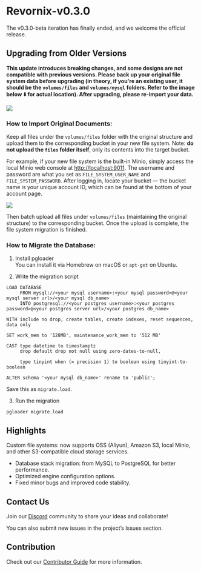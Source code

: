 # Revornix-v0.3.0

The v0.3.0-beta iteration has finally ended, and we welcome the official release.

## Upgrading from Older Versions

**This update introduces breaking changes, and some designs are not compatible with previous versions. Please back up your original file system data before upgrading (in theory, if you're an existing user, it should be the `volumes/files` and `volumes/mysql` folders. Refer to the image below ⬇️ for actual location). After upgrading, please re-import your data.**

![](https://qingyon-revornix-public.oss-cn-beijing.aliyuncs.com/images/202507241710451.png)

### How to Import Original Documents:

Keep all files under the `volumes/files` folder with the original structure and upload them to the corresponding bucket in your new file system. Note: **do not upload the `files` folder itself**, only its contents into the target bucket.

For example, if your new file system is the built-in Minio, simply access the local Minio web console at [http://localhost:9011](http://localhost:9011). The username and password are what you set as `FILE_SYSTEM_USER_NAME` and `FILE_SYSTEM_PASSWORD`. After logging in, locate your bucket — the bucket name is your unique account ID, which can be found at the bottom of your account page.

![](https://qingyon-revornix-public.oss-cn-beijing.aliyuncs.com/images/202507271538564.png)

Then batch upload all files under `volumes/files` (maintaining the original structure) to the corresponding bucket. Once the upload is complete, the file system migration is finished.

### How to Migrate the Database:

1. Install pgloader  
You can install it via Homebrew on macOS or `apt-get` on Ubuntu.

2. Write the migration script

```
LOAD DATABASE
     FROM mysql://<your mysql username>:<your mysql password>@<your mysql server url>/<your mysql db_name>
     INTO postgresql://<your postgres username>:<your postgres password>@<your postgres server url>/<your postgres db_name>

WITH include no drop, create tables, create indexes, reset sequences, data only

SET work_mem to '128MB', maintenance_work_mem to '512 MB'

CAST type datetime to timestamptz
     drop default drop not null using zero-dates-to-null,

     type tinyint when (= precision 1) to boolean using tinyint-to-boolean

ALTER schema '<your mysql db_name>' rename to 'public';
```

Save this as `migrate.load`.

3. Run the migration  

```shell
pgloader migrate.load
```

## Highlights

Custom file systems: now supports OSS (Aliyun), Amazon S3, local Minio, and other S3-compatible cloud storage services.

- Database stack migration: from MySQL to PostgreSQL for better performance.
- Optimized engine configuration options.
- Fixed minor bugs and improved code stability.

## Contact Us

Join our [Discord](https://discord.com/invite/3XZfz84aPN) community to share your ideas and collaborate!

You can also submit new issues in the project’s Issues section.

## Contribution

Check out our [Contributor Guide](https://revornix.com/docs/developer/contribute) for more information.